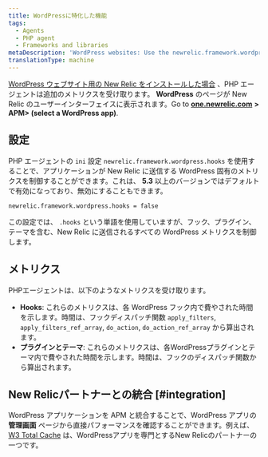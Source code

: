 ```yaml
---
title: WordPressに特化した機能
tags:
  - Agents
  - PHP agent
  - Frameworks and libraries
metaDescription: 'WordPress websites: Use the newrelic.framework.wordpress.hooks INI setting to capture special metrics for hooks, plugins, and themes with New Relic.'
translationType: machine
---
```


[WordPress ウェブサイト用の New Relic をインストールした場合](/docs/agents/php-agent/installation/install-php-agent-shared-hosting-service) 、PHP エージェントは追加のメトリクスを受け取ります。 **WordPress** のページが New Relic のユーザーインターフェイスに表示されます。Go to [**one.newrelic.com**](http://one.newrelic.com/) **> APM> (select a WordPress app)**.

## 設定

PHP エージェントの `ini` 設定 `newrelic.framework.wordpress.hooks` を使用することで、アプリケーションが New Relic に送信する WordPress 固有のメトリクスを制御することができます。これは、 **5.3** 以上のバージョンではデフォルトで有効になっており、無効にすることもできます。

```
newrelic.framework.wordpress.hooks = false
```

この設定では、 `.hooks` という単語を使用していますが、フック、プラグイン、テーマを含む、New Relic に送信されるすべての WordPress メトリクスを制御します。

## メトリクス

PHPエージェントは、以下のようなメトリクスを受け取ります。

* **Hooks**: これらのメトリクスは、各 WordPress フック内で費やされた時間を示します。時間は、フックディスパッチ関数 `apply_filters`, `apply_filters_ref_array`, `do_action`, `do_action_ref_array` から算出されます。
* **プラグインとテーマ**: これらのメトリクスは、各WordPressプラグインとテーマ内で費やされた時間を示します。時間は、フックのディスパッチ関数から算出されます。

## New Relicパートナーとの統合 [#integration]

WordPress アプリケーションを APM と統合することで、WordPress アプリの **管理画面** ページから直接パフォーマンスを確認することができます。例えば、 [W3 Total Cache](https://newrelic.com/blog/best-practices/web-performance-optimization-automation) は、WordPressアプリを専門とするNew Relicのパートナーの一つです。